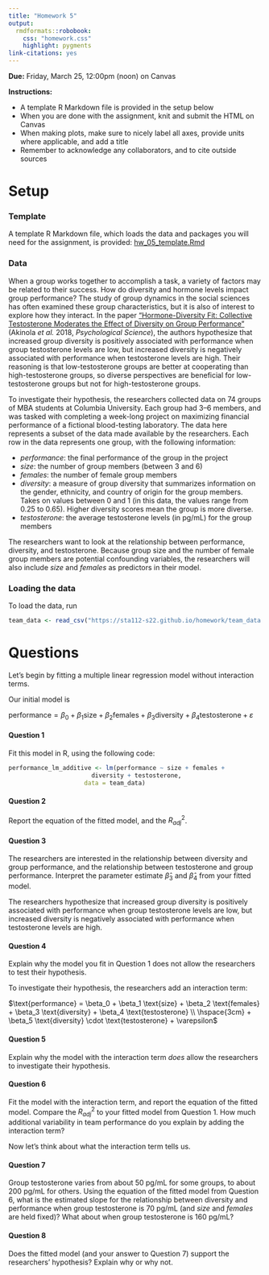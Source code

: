 ```yaml
---
title: "Homework 5"
output: 
  rmdformats::robobook:
    css: "homework.css"
    highlight: pygments
link-citations: yes
---
```


**Due:** Friday, March 25, 12:00pm (noon) on Canvas

**Instructions:** 

* A template R Markdown file is provided in the setup below
* When you are done with the assignment, knit and submit the HTML on Canvas
* When making plots, make sure to nicely label all axes, provide units where applicable, and add a title
* Remember to acknowledge any collaborators, and to cite outside sources

# Setup

### Template

A template R Markdown file, which loads the data and packages you will need for the assignment, is provided: [hw_05_template.Rmd](https://sta112-s22.github.io/homework/hw_05_template.Rmd)

### Data

When a group works together to accomplish a task, a variety of factors may be related to their success. How do diversity and hormone levels impact group performance? The study of group dynamics in the social sciences has often examined these group characteristics, but it is also of interest to explore how they interact. In the paper ["Hormone-Diversity Fit: Collective Testosterone Moderates the Effect of Diversity on Group Performance"](https://journals.sagepub.com/doi/pdf/10.1177/0956797617744282) (Akinola *et al.* 2018, *Psychological Science*), the authors hypothesize that increased group diversity is positively associated with performance when group testosterone levels are low, but increased diversity is negatively associated with performance when testosterone levels are high. Their reasoning is that low-testosterone groups are better at cooperating than high-testosterone groups, so diverse perspectives are beneficial for low-testosterone groups but not for high-testosterone groups.

To investigate their hypothesis, the researchers collected data on 74 groups of MBA students at Columbia University. Each group had 3--6 members, and was tasked with completing a week-long project on maximizing financial performance of a fictional blood-testing laboratory. The data here represents a subset of the data made available by the researchers. Each row in the data represents one group, with the following information:

* *performance*: the final performance of the group in the project
* *size*: the number of group members (between 3 and 6)
* *females*: the number of female group members
* *diversity*: a measure of group diversity that summarizes information on the gender, ethnicity, and country of origin for the group members. Takes on values between 0 and 1 (in this data, the values range from 0.25 to 0.65). Higher diversity scores mean the group is more diverse.
* *testosterone*: the average testosterone levels (in pg/mL) for the group members

The researchers want to look at the relationship between performance, diversity, and testosterone. Because group size and the number of female group members are potential confounding variables, the researchers will also include *size* and *females* as predictors in their model.

### Loading the data

To load the data, run

```r
team_data <- read_csv("https://sta112-s22.github.io/homework/team_data.csv")
```

# Questions

Let's begin by fitting a multiple linear regression model without interaction terms.

Our initial model is

$\text{performance} = \beta_0 + \beta_1 \text{size} + \beta_2 \text{females} + \beta_3 \text{diversity} + \beta_4 \text{testosterone} + \varepsilon$

:::{.question}
#### Question 1

Fit this model in R, using the following code:

```r

performance_lm_additive <- lm(performance ~ size + females + 
                       diversity + testosterone, 
                     data = team_data)
```
:::

:::{.question}
#### Question 2

Report the equation of the fitted model, and the $R^2_{adj}$.
:::

:::{.question}
#### Question 3

The researchers are interested in the relationship between diversity and group performance, and the relationship between testosterone and group performance. Interpret the parameter estimate $\widehat{\beta}_3$ and $\widehat{\beta}_4$ from your fitted model.
:::

The researchers hypothesize that increased group diversity is positively associated with performance when group testosterone levels are low, but increased diversity is negatively associated with performance when testosterone levels are high.

:::{.question}
#### Question 4

Explain why the model you fit in Question 1 does not allow the researchers to test their hypothesis.
:::

To investigate their hypothesis, the researchers add an interaction term:

$\text{performance} = \beta_0 + \beta_1 \text{size} + \beta_2 \text{females} + \beta_3 \text{diversity} + \beta_4 \text{testosterone} \\ \hspace{3cm} + \beta_5 \text{diversity} \cdot \text{testosterone} + \varepsilon$

:::{.question}
#### Question 5

Explain why the model with the interaction term *does* allow the researchers to investigate their hypothesis.
:::

:::{.question}
#### Question 6

Fit the model with the interaction term, and report the equation of the fitted model. Compare the $R^2_{adj}$ to your fitted model from Question 1. How much additional variability in team performance do you explain by adding the interaction term?
:::

Now let's think about what the interaction term tells us.

:::{.question}
#### Question 7

Group testosterone varies from about 50 pg/mL for some groups, to about 200 pg/mL for others. Using the equation of the fitted model from Question 6, what is the estimated slope for the relationship between diversity and performance when group testosterone is 70 pg/mL (and *size* and *females* are held fixed)? What about when group testosterone is 160 pg/mL?
:::

:::{.question}
#### Question 8

Does the fitted model (and your answer to Question 7) support the researchers' hypothesis? Explain why or why not.
:::